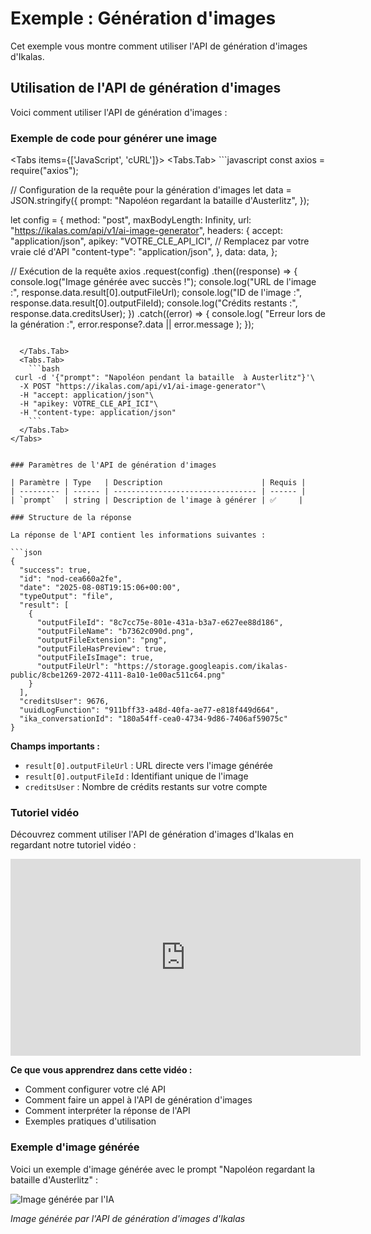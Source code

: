
# Exemple : Génération d'images

Cet exemple vous montre comment utiliser l'API de génération d'images d'Ikalas.

## Utilisation de l'API de génération d'images

Voici comment utiliser l'API de génération d'images :

### Exemple de code pour générer une image

<Tabs items={['JavaScript', 'cURL']}>
  <Tabs.Tab>
    ```javascript
const axios = require("axios");

// Configuration de la requête pour la génération d'images
let data = JSON.stringify({
prompt: "Napoléon regardant la bataille d'Austerlitz",
});

let config = {
method: "post",
maxBodyLength: Infinity,
url: "https://ikalas.com/api/v1/ai-image-generator",
headers: {
accept: "application/json",
apikey: "VOTRE_CLE_API_ICI", // Remplacez par votre vraie clé d'API
"content-type": "application/json",
},
data: data,
};

// Exécution de la requête
axios
.request(config)
.then((response) => {
console.log("Image générée avec succès !");
console.log("URL de l'image :", response.data.result[0].outputFileUrl);
console.log("ID de l'image :", response.data.result[0].outputFileId);
console.log("Crédits restants :", response.data.creditsUser);
})
.catch((error) => {
console.log(
"Erreur lors de la génération :",
error.response?.data || error.message
);
});

````

  </Tabs.Tab>
  <Tabs.Tab>
    ```bash
 curl -d '{"prompt": "Napoléon pendant la bataille  à Austerlitz"}'\
  -X POST "https://ikalas.com/api/v1/ai-image-generator"\
  -H "accept: application/json"\
  -H "apikey: VOTRE_CLE_API_ICI"\
  -H "content-type: application/json"
    ```
  </Tabs.Tab>
</Tabs>


### Paramètres de l'API de génération d'images

| Paramètre | Type   | Description                      | Requis |
| --------- | ------ | -------------------------------- | ------ |
| `prompt`  | string | Description de l'image à générer | ✅     |

### Structure de la réponse

La réponse de l'API contient les informations suivantes :

```json
{
  "success": true,
  "id": "nod-cea660a2fe",
  "date": "2025-08-08T19:15:06+00:00",
  "typeOutput": "file",
  "result": [
    {
      "outputFileId": "8c7cc75e-801e-431a-b3a7-e627ee88d186",
      "outputFileName": "b7362c090d.png",
      "outputFileExtension": "png",
      "outputFileHasPreview": true,
      "outputFileIsImage": true,
      "outputFileUrl": "https://storage.googleapis.com/ikalas-public/8cbe1269-2072-4111-8a10-1e00ac511c64.png"
    }
  ],
  "creditsUser": 9676,
  "uuidLogFunction": "911bff33-a48d-40fa-ae77-e818f449d664",
  "ika_conversationId": "180a54ff-cea0-4734-9d86-7406af59075c"
}
````

**Champs importants :**

- `result[0].outputFileUrl` : URL directe vers l'image générée
- `result[0].outputFileId` : Identifiant unique de l'image
- `creditsUser` : Nombre de crédits restants sur votre compte

### Tutoriel vidéo

Découvrez comment utiliser l'API de génération d'images d'Ikalas en regardant notre tutoriel vidéo :

<div style={{ textAlign: 'center', margin: '2rem 0' }}>
  <iframe
    width="560"
    height="315"
    src="https://www.youtube.com/embed/zxNWpB-OtJg"
    title="Tutoriel : Génération d'images avec l'API Ikalas"
    frameBorder="0"
    allow="accelerometer; autoplay; clipboard-write; encrypted-media; gyroscope; picture-in-picture"
    allowFullScreen
  ></iframe>
</div>

**Ce que vous apprendrez dans cette vidéo :**
- Comment configurer votre clé API
- Comment faire un appel à l'API de génération d'images
- Comment interpréter la réponse de l'API
- Exemples pratiques d'utilisation

### Exemple d'image générée

Voici un exemple d'image générée avec le prompt "Napoléon regardant la bataille d'Austerlitz" :

![Image générée par l'IA](https://storage.googleapis.com/ikalas-public/8cbe1269-2072-4111-8a10-1e00ac511c64.png)

_Image générée par l'API de génération d'images d'Ikalas_